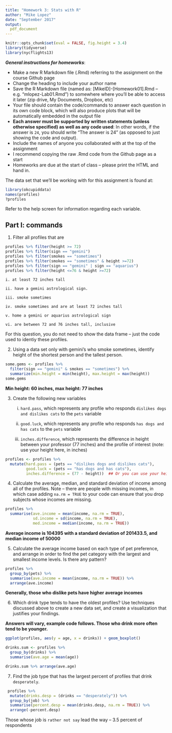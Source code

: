 ```yaml
---
title: "Homework 3: Stats with R"
author: "Mike Lopez"
date: "September 2017"
output:
  pdf_document
---
```


```r
knitr::opts_chunk$set(eval = FALSE, fig.height = 3.4)
library(tidyverse)
library(nycflights13)
```

***General instructions for homeworks***: 

+  Make a new R Markdown file (.Rmd) referring to the assignment on the course Github page
+  Change the heading to include your author name
+  Save the R Markdown file (named as:  [MikeID]-[Homework01].Rmd -- e.g. "mlopez-Lab01.Rmd") to somewhere where you'll be able to access it later (zip drive, My Documents, Dropbox, etc)
+  Your file should contain the code/commands to answer each question in its own code block, which will also produce plots that will be automatically embedded in the output file
+  **Each answer must be supported by written statements (unless otherwise specified) as well as any code used**: In other words, if the answer is `24`, you should write "The answer is 24" (as opposed to just showing the code and output).
+  Include the names of anyone you collaborated with at the top of the assignment
+  I recommend copying the raw .Rmd code from the Github page as a start 
+  Homeworks are due at the start of class -- please print the HTML and hand in. 

The data set that we'll be working with for this assignment is found at:

```r
library(okcupiddata)
names(profiles)
?profiles
``` 

Refer to the help screen for information regarding each variable. 

## Part I: commands

1. Filter all profiles that are 

```r
profiles %>% filter(height >= 72)
profiles %>% filter(sign == "gemini")
profiles %>% filter(smokes == "sometimes")
profiles %>% filter(smokes == "sometimes" & height >=72)
profiles %>% filter(sign == "gemini" | sign == "aquarius")
profiles %>% filter(height <=76 & height >=72)
```


    i. at least 72 inches tall
    
    ii. have a gemini astrological sign.
    
    iii. smoke sometimes
    
    iv. smoke sometimes and are at least 72 inches tall
    
    v. home a gemini or aquarius astrological sign
    
    vi. are between 72 and 76 inches tall, inclusive
    
    
For this question, you do not need to show the data frame -- just the code used to identiy these profiles. 


2. Using a data set only with gemini's who smoke sometimes, identify height of the shortest person and the tallest person. 

```r
some.gems <- profiles %>% 
  filter(sign == "gemini" & smokes == "sometimes") %>% 
  summarize(min.height = min(height), max.height = max(height))
some.gems
```

**Min height: 60 inches, max height: 77 inches**


3. Create the following new variables

    i. `hard.pass`, which represents any profile who responds `dislikes dogs and dislikes cats` to the `pets` variable

    
    ii. `good.luck`, which represents any profile who responds `has dogs and has cats` to the `pets` variable
    
    
    
    iii. `inches.difference`, which represents the difference in height between your professor (77 inches) and the profile of interest (note: use your height here, in inches) 


```r
profiles <- profiles %>% 
  mutate(hard.pass = (pets == "dislikes dogs and dislikes cats"), 
         good.luck = (pets == "has dogs and has cats"), 
         inches.difference = (77 - height))  ## Or you can use your height
```


4. Calculate the average, median, and standard deviation of income among all of the profiles. Note -- there are people with missing incomes, in which case adding `na.rm = TRUE` to your code can ensure that you drop subjects whose incomes are missing. 


```r
profiles %>% 
  summarise(ave.income = mean(income, na.rm = TRUE), 
            sd.income = sd(income, na.rm = TRUE), 
            med.income = median(income, na.rm = TRUE))
```

**Average income is 104395 with a standard deviation of 201433.5, and median income of 50000**

5. Calculate the average income based on each type of pet preference, and arrange in order to find the pet category with the largest and smallest income levels. Is there any pattern?


```r
profiles %>% 
  group_by(pets) %>% 
  summarise(ave.income = mean(income, na.rm = TRUE)) %>% 
  arrange(ave.income)
```

**Generally, those who dislike pets have higher average incomes**


6. Which drink type tends to have the oldest profiles? Use techniques discussed above to create a new data set, and create a visualization that justifies your findings.

**Answers will vary, example code follows. Those who drink more often tend to be younger.**

```r
ggplot(profiles, aes(y = age, x = drinks)) + geom_boxplot()

drinks.sum <- profiles %>% 
  group_by(drinks) %>%
  summarise(ave.age = mean(age))

drinks.sum %>% arrange(ave.age)
```




7. Find the job type that has the largest percent of profiles that drink `desperately`. 

 
```r
 profiles %>% 
  mutate(drinks.desp = (drinks == "desperately")) %>%
  group_by(job) %>% 
  summarise(percent.desp = mean(drinks.desp, na.rm = TRUE)) %>% 
  arrange(-percent.desp)
```

Those whose job is `rather not say` lead the way -- 3.5 percent of respondents 




